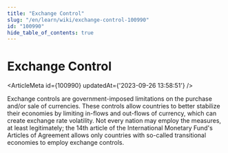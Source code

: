 ```yaml
---
title: "Exchange Control"
slug: "/en/learn/wiki/exchange-control-100990"
id: "100990"
hide_table_of_contents: true
---
```



# Exchange Control

<ArticleMeta id={100990} updatedAt={'2023-09-26 13:58:51'} />
<div className='border-solid border-b border-t-0 my-4 border-[var(--ifm-color-gray-300)]' />

Exchange controls are government-imposed limitations on the purchase and/or sale of currencies. These controls allow countries to better stabilize their economies by limiting in-flows and out-flows of currency, which can create exchange rate volatility. Not every nation may employ the measures, at least legitimately; the 14th article of the International Monetary Fund's Articles of Agreement allows only countries with so-called transitional economies to employ exchange controls.
